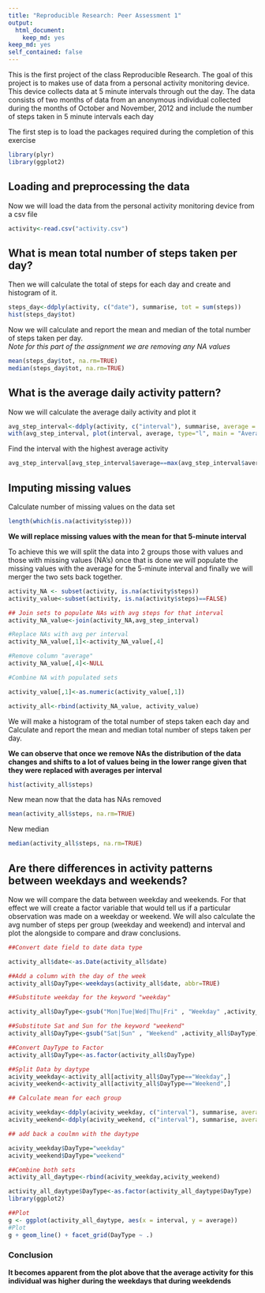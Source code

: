 ```yaml
---
title: "Reproducible Research: Peer Assessment 1"
output:
  html_document:
    keep_md: yes
keep_md: yes
self_contained: false
---
```


This is the first project of the class Reproducible Research. The goal of this project is to makes use of data from a personal activity monitoring device. This device collects data at 5 minute intervals through out the day. The data consists of two months of data from an anonymous individual collected during the months of October and November, 2012 and include the number of steps taken in 5 minute intervals each day

The first step is to load the packages required during the completion of this exercise

```r
library(plyr)
library(ggplot2)
```

## Loading and preprocessing the data
Now we will load the data from the personal activity monitoring device from a csv file

```r
activity<-read.csv("activity.csv")
```

## What is mean total number of steps taken per day?
Then we will calculate the total of steps for each day and create and histogram of it.

```r
steps_day<-ddply(activity, c("date"), summarise, tot = sum(steps))
hist(steps_day$tot)
```

Now we will calculate and report the mean and median of the total number of steps taken per day.  
*Note for this part of the assignment we are removing any NA values*

```r
mean(steps_day$tot, na.rm=TRUE)
median(steps_day$tot, na.rm=TRUE)
```

## What is the average daily activity pattern?

Now we will calculate the average daily activity and plot it 

```r
avg_step_interval<-ddply(activity, c("interval"), summarise, average = mean(steps, na.rm=TRUE))
with(avg_step_interval, plot(interval, average, type="l", main = "Average Number Steps by Time Period"))

```

Find the interval with the highest average activity

```r
avg_step_interval[avg_step_interval$average==max(avg_step_interval$average),1]
```

## Imputing missing values

Calculate number of missing values on the data set

```r
length(which(is.na(activity$step)))
```

**We will replace missing values with the mean for that 5-minute interval**

To achieve this we will split the data into 2 groups those with values and those with missing values (NA's) once that is done we will populate the missing values with the average for the 5-minute interval and finally we will merger the two sets back together.

```r


activity_NA <- subset(activity, is.na(activity$steps))
activity_value<-subset(activity, is.na(activity$steps)==FALSE)

## Join sets to populate NAs with avg steps for that interval
activity_NA_value<-join(activity_NA,avg_step_interval)

#Replace NAs with avg per interval
activity_NA_value[,1]<-activity_NA_value[,4]

#Remove column "average"
activity_NA_value[,4]<-NULL

#Combine NA with populated sets

activity_value[,1]<-as.numeric(activity_value[,1])

activity_all<-rbind(activity_NA_value, activity_value)

```

We will make a histogram of the total number of steps taken each day and Calculate and report the mean and median total number of steps taken per day.

**We can observe that once we remove NAs the distribution of the data changes and shifts to a lot of values being in the lower range given that they were replaced with averages per interval**


```r
hist(activity_all$steps)

```

New mean now that the data has NAs removed

```r
mean(activity_all$steps, na.rm=TRUE)
```

New median

```r
median(activity_all$steps, na.rm=TRUE)
```

## Are there differences in activity patterns between weekdays and weekends?

Now we will compare the data between weekday and weekends. For that effect we will create a factor variable that would tell us if a particular observation was made on a weekday or weekend. We will also calculate the avg number of steps per group (weekday and weekend) and interval and plot the alongside to compare and draw conclusions.

```r
##Convert date field to date data type

activity_all$date<-as.Date(activity_all$date)

##Add a column with the day of the week
activity_all$DayType<-weekdays(activity_all$date, abbr=TRUE)

##Substitute weekday for the keyword "weekday"

activity_all$DayType<-gsub("Mon|Tue|Wed|Thu|Fri" , "Weekday" ,activity_all$DayType)

##Substitute Sat and Sun for the keyword "weekend"
activity_all$DayType<-gsub("Sat|Sun" , "Weekend" ,activity_all$DayType)

##Convert DayType to Factor
activity_all$DayType<-as.factor(activity_all$DayType)

##Split Data by daytype
acivity_weekday<-activity_all[activity_all$DayType=="Weekday",]
acivity_weekend<-activity_all[activity_all$DayType=="Weekend",]

## Calculate mean for each group

acivity_weekday<-ddply(acivity_weekday, c("interval"), summarise, average = mean(steps, na.rm=TRUE))
acivity_weekend<-ddply(acivity_weekend, c("interval"), summarise, average = mean(steps, na.rm=TRUE))

## add back a coulmn with the daytype

acivity_weekday$DayType="weekday"
acivity_weekend$DayType="weekend"

##Combine both sets
activity_all_daytype<-rbind(acivity_weekday,acivity_weekend)

activity_all_daytype$DayType<-as.factor(activity_all_daytype$DayType)
library(ggplot2)

##Plot
g <- ggplot(activity_all_daytype, aes(x = interval, y = average))
#Plot
g + geom_line() + facet_grid(DayType ~ .)
```


### Conclusion

**It becomes apparent from the plot above that the average activity for this individual was higher during the weekdays that during weekdends**